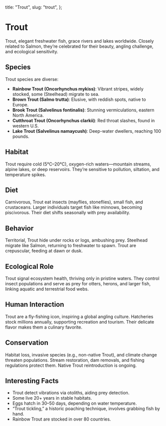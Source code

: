   title: "Trout",
  slug: "trout",
};

# Trout

Trout, elegant freshwater fish, grace rivers and lakes worldwide. Closely related to Salmon, they’re celebrated for their beauty, angling challenge, and ecological sensitivity.

## Species

Trout species are diverse:

- **Rainbow Trout (Oncorhynchus mykiss)**: Vibrant stripes, widely stocked, some (Steelhead) migrate to sea.
- **Brown Trout (Salmo trutta)**: Elusive, with reddish spots, native to Europe.
- **Brook Trout (Salvelinus fontinalis)**: Stunning vermiculations, eastern North America.
- **Cutthroat Trout (Oncorhynchus clarkii)**: Red throat slashes, found in western U.S.
- **Lake Trout (Salvelinus namaycush)**: Deep-water dwellers, reaching 100 pounds.

## Habitat

Trout require cold (5°C–20°C), oxygen-rich waters—mountain streams, alpine lakes, or deep reservoirs. They’re sensitive to pollution, siltation, and temperature spikes.

## Diet

Carnivorous, Trout eat insects (mayflies, stoneflies), small fish, and crustaceans. Larger individuals target fish like minnows, becoming piscivorous. Their diet shifts seasonally with prey availability.

## Behavior

Territorial, Trout hide under rocks or logs, ambushing prey. Steelhead migrate like Salmon, returning to freshwater to spawn. Trout are crepuscular, feeding at dawn or dusk.

## Ecological Role

Trout signal ecosystem health, thriving only in pristine waters. They control insect populations and serve as prey for otters, herons, and larger fish, linking aquatic and terrestrial food webs.

## Human Interaction

Trout are a fly-fishing icon, inspiring a global angling culture. Hatcheries stock millions annually, supporting recreation and tourism. Their delicate flavor makes them a culinary favorite.

## Conservation

Habitat loss, invasive species (e.g., non-native Trout), and climate change threaten populations. Stream restoration, dam removals, and fishing regulations protect them. Native Trout reintroduction is ongoing.

## Interesting Facts

- Trout detect vibrations via otoliths, aiding prey detection.
- Some live 20+ years in stable habitats.
- Eggs hatch in 30–50 days, depending on water temperature.
- “Trout tickling,” a historic poaching technique, involves grabbing fish by hand.
- Rainbow Trout are stocked in over 80 countries.